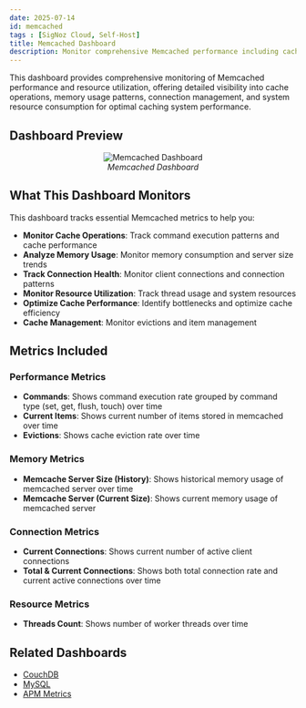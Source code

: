```yaml
---
date: 2025-07-14
id: memcached
tags : [SigNoz Cloud, Self-Host]
title: Memcached Dashboard
description: Monitor comprehensive Memcached performance including cache operations, memory utilization, connection management, and resource usage for optimal caching system performance.
---
```


This dashboard provides comprehensive monitoring of Memcached performance and resource utilization, offering detailed visibility into cache operations, memory usage patterns, connection management, and system resource consumption for optimal caching system performance.

## Dashboard Preview

<figure data-zoomable align='center'>
    <img src="/img/docs/dashboards/dashboard-templates/memcached.webp" alt="Memcached Dashboard"/>
    <figcaption><i>Memcached Dashboard</i></figcaption>
</figure>

<div className="flex justify-center">
  <DashboardActions 
    dashboardJsonUrl="https://raw.githubusercontent.com/SigNoz/dashboards/refs/heads/main/memcached/memcached.json"
    dashboardName="Memcached"
  />
</div>

## What This Dashboard Monitors

This dashboard tracks essential Memcached metrics to help you:

- **Monitor Cache Operations**: Track command execution patterns and cache performance
- **Analyze Memory Usage**: Monitor memory consumption and server size trends
- **Track Connection Health**: Monitor client connections and connection patterns
- **Monitor Resource Utilization**: Track thread usage and system resources
- **Optimize Cache Performance**: Identify bottlenecks and optimize cache efficiency
- **Cache Management**: Monitor evictions and item management

## Metrics Included

### Performance Metrics
- **Commands**: Shows command execution rate grouped by command type (set, get, flush, touch) over time
- **Current Items**: Shows current number of items stored in memcached over time
- **Evictions**: Shows cache eviction rate over time

### Memory Metrics
- **Memcache Server Size (History)**: Shows historical memory usage of memcached server over time
- **Memcache Server (Current Size)**: Shows current memory usage of memcached server

### Connection Metrics
- **Current Connections**: Shows current number of active client connections
- **Total & Current Connections**: Shows both total connection rate and current active connections over time

### Resource Metrics
- **Threads Count**: Shows number of worker threads over time

## Related Dashboards

- [CouchDB](/docs/dashboards/dashboard-templates/couchdb)
- [MySQL](/docs/dashboards/dashboard-templates/mysql)
- [APM Metrics](/docs/dashboards/dashboard-templates/apm-metrics)